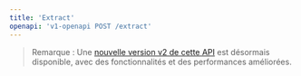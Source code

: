 ```yaml
---
title: 'Extract'
openapi: 'v1-openapi POST /extract'
---
```


> Remarque : Une [nouvelle version v2 de cette API](/fr/api-reference/endpoint/extract) est désormais disponible, avec des fonctionnalités et des performances améliorées.
